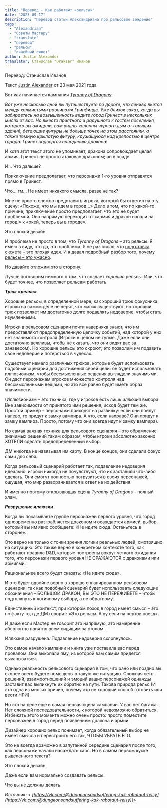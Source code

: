 ```yaml
---
title: "Перевод - Как работают «рельсы»"
date: "2023-09-17"
description: "Перевод статьи Александриана про рельсовое вождение"
tags:
  - "Alexandrian"
  - "Советы Мастеру"
  - "translate"
  - "перевод"
  - "рельсы"
  - "линейный сюжет"
author: Justin Alexander
translator: Станислав "Drakzar" Иванов
---
```


Перевод: Станислав Иванов

Текст [Justin Alexander](https://vk.com/away.php?to=https://thealexandrian.net/about&cc_key=) от 23 мая 2021 года

Вот как начинается кампания [_Tyranny of Dragons_](https://vk.com/away.php?to=https%3A%2F%2Fwww.amazon.com%2Fexec%2Fobidos%2FASIN%2F0786966971%2Fdigitalcomi0a-20&cc_key=):

_Вот уже несколько дней вы путешествуете по дороге, что лениво вьется между холмистыми равнинами Гринфилдс. Уже близок закат, когда вы забираетесь на возвышенность видите город Гринест в нескольких милях от вас. Но вместо приятного и радушного к гостям поселения, которого вы ожидали, вам видны колонны черного дым от горящих зданий, бегающие фигуры не больше точек на этом расстоянии, а также темную крылатую фигуру, кружащуюся над крепостью в центре города. Гринет подвергся нападению дракона!_

И хотя этот текст этого не упоминает, дракона сопровождает целая армия. Гринест не просто атакован драконом; он в осаде.

И… Что дальше?

Приключение предполагает, что персонажи 1-го уровня отправятся прямо в Гринест.

Что… гм… Не имеет никакого смысла, разве не так?

Мне не просто сложно представить игрока, который бы ответил на эту сцену: «Похоже, что мы идем в город…» Дело в том, что по какой-то причине, приключение просто предполагает, что это не будет проблемой. Оно напрямую переходит от «армия и дракон напали на город!» к «окей, теперь вы в городе».

Это плохой дизайн.

И проблема не просто в том, что _Tyranny of Dragons_ – это рельсы. Я имею в виду, что да, это проблема. Я не раз писал, что [подготовка сюжета – это плохая идея](https://vk.com/away.php?to=https%3A%2F%2Fthealexandrian.net%2Fwordpress%2F4147%2Froleplaying-games%2Fdont-prep-plots&cc_key=). И я давал подробный разбор того, [почему рельсы – это ужасно](https://vk.com/away.php?to=https%3A%2F%2Fthealexandrian.net%2Fwordpress%2F36900%2Froleplaying-games%2Fthe-railroading-manifesto&cc_key=).

Но давайте отложим это в сторону.

Лучше поговорим немного о том, что создает _хорошие_ рельсы. Или, что будет точнее, что позволяет рельсам работать.

**_Трюк «рельс»_**

Хорошие рельсы, в определенной мере, как хороший трюк фокусника: игроки на самом деле не верят, что магия существуют, но хороший трюк позволяет им достаточно долго подавлять недоверие, чтобы стать изумленными.

Игроки в рельсовом сценарии почти наверняка знают, что им предоставляют предопределенную цепочку событий, над которой у них нет значимого контроля (Игроки в целом не тупые. Даже если они достаточно вежливы, чтобы не сказать, что они видят вас за занавесом). Но хорошие рельсы это скроют; это позволим им подавить свое недоверие и потеряться в чудесах.

Существует немало различных трюков, которые будет использовать подобный сценарий для достижения своей цели: он будет использовать иллюзионизм, чтобы бессмысленные решения выглядели значимыми. Он даст персонажам игроков множество контроля над бессмысленными вещами, но это все равно будет иметь образ значимости.

(Иллюзионизм – это техника, где у игроков есть лишь _иллюзия_ выбора. Вне зависимости от принятого ими решения, исход будет тем же. Простой пример – персонажи приходят на развилку: если они пойдут налево, то придут к замку вампира. А что, если направо? Они придут к замку вампира. Просто, потому что они всегда идут к замку вампира).

Но самая важная техника для рельсового сценария – это обрамление значимых решений таким образом, чтобы игроки абсолютно законно ХОТЕЛИ сделать предопределенный выбор.

ДМ никогда не навязывал им карту. В конце концов, они сделали фокус сами для себя.

Когда рельсовый сценарий работает так, подавление недоверия идеально: игроки никогда не почувствуют, что их заставили что-либо сделать. Они смогут полностью погрузиться в своих персонажей, ощущая, что мир разворачивается в ответ на их действия.

И именно поэтому открывающая сцена _Tyranny of Dragons_ – полный хлам.

**_Разрушение иллюзии_**

Когда вы показываете группе персонажей первого уровня, что город одновременно разграбляется драконом и осаждается армией, выбор, который вы им явно сообщаете: «Не идите сюда. Останьтесь в стороне».

Это верно не только с точки зрения логики реальных людей, смотрящих на ситуацию. Это также верно в конкретном контексте того, как работают правила D&D, которые построены вокруг четкого ожидания того, что персонажи первого уровня НЕ СРАЖАЮТСЯ с драконами или армиями.

Рациональнее всего будет сказать: «Не идите сюда».

И это будет вдвойне верно в хорошо спланированном рельсовом сценарии, так как подобный сценарий будет использовать следующие обозначения – БОЛЬШОЙ ДРАКОН, ВЫ ЭТО НЕ ПЕРЕЖИВЕТЕ – чтобы подтолкнуть к логичному выбору, а не обратному.

Единственный контекст, при котором поход в город имеет смысл – это по факту то, где ДМ говорит: «Это рельсы. А ну сели на чертов поезд».

И даже если Мастер не говорит это напрямую, это намерение абсолютно понятно всем сидящим за столом.

Иллюзия разрушена. Подавление недоверия схлопнулось.

Это самое начало кампании и книга уже поставила вас перед провалом. Они выкопали яму, из которой вам самим придется выкапываться.

Однако реальность рельсового сценария в том, что рано или поздно вы скорее всего будете помещены в такую же ситуацию. Сложная сеть решений, взаимоотношений и эмоций ваших персонажей однажды заставит вас выпихнуть их обратно на пути. Такова природа рельс (И это одна из многих причин, почему это не хороший способ готовить или вести НРИ).

Но это на деле еще и самая первая сцена кампании. У вас нет багажа. Нет сложной последовательности, к которой невозможно обратиться. Избежать этого момента можно очень просто: просто поместите персонажей в город перед появлением дракона и армии.

Дизайнер хороших рельс понимает, когда обязательный выбор не имеет смысла и перестроить его так, ЧТОБЫ УБРАТЬ ЕГО.

Это не всегда возможно в запутанной середине сценария после того, как персонажи начали насаждать хаос. Но в самом первом куске выделенного текста?

Это плохой дизайн.

Даже если вам нормально создавать рельсы.

Что вы не должны делать.

_Источник: < [https://vk.com/@dungeonsandsuffering-kak-rabotaut-relsy](https://vk.com/@dungeonsandsuffering-kak-rabotaut-relsy)\>_
